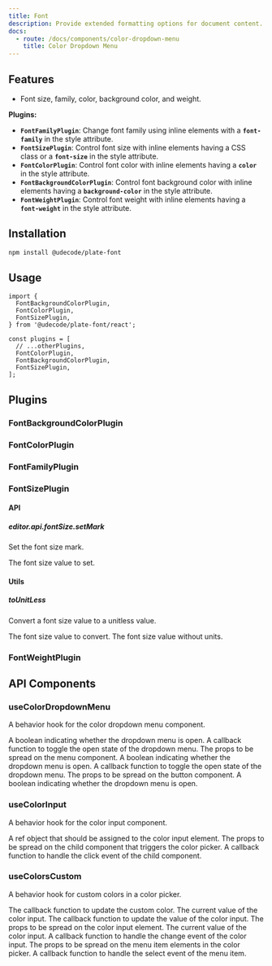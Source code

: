 ```yaml
---
title: Font
description: Provide extended formatting options for document content.
docs:
  - route: /docs/components/color-dropdown-menu
    title: Color Dropdown Menu
---
```


<ComponentPreview name="font-demo" />

<PackageInfo>

## Features

- Font size, family, color, background color, and weight.

**Plugins:**

- **`FontFamilyPlugin`**: Change font family using inline elements with a **`font-family`** in the style attribute.
- **`FontSizePlugin`**: Control font size with inline elements having a CSS class or a **`font-size`** in the style attribute.
- **`FontColorPlugin`**: Control font color with inline elements having a **`color`** in the style attribute.
- **`FontBackgroundColorPlugin`**: Control font background color with inline elements having a **`background-color`** in the style attribute.
- **`FontWeightPlugin`**: Control font weight with inline elements having a **`font-weight`** in the style attribute.

</PackageInfo>

## Installation

```bash
npm install @udecode/plate-font
```

## Usage

```tsx
import {
  FontBackgroundColorPlugin,
  FontColorPlugin,
  FontSizePlugin,
} from '@udecode/plate-font/react';

const plugins = [
  // ...otherPlugins,
  FontColorPlugin,
  FontBackgroundColorPlugin,
  FontSizePlugin,
];
```

## Plugins

### FontBackgroundColorPlugin

### FontColorPlugin

### FontFamilyPlugin

### FontSizePlugin

#### API

##### editor.api.fontSize.setMark

Set the font size mark.

<APIParameters>
  <APIItem name="fontSize" type="string">
    The font size value to set.
  </APIItem>
</APIParameters>

#### Utils

##### toUnitLess

Convert a font size value to a unitless value.

<APIParameters>
  <APIItem name="fontSize" type="string">
    The font size value to convert.
  </APIItem>
</APIParameters>

<APIReturns>
  <APIItem name="unitLess" type="string">
    The font size value without units.
  </APIItem>
</APIReturns>

### FontWeightPlugin

## API Components

### useColorDropdownMenu

A behavior hook for the color dropdown menu component.

<APIState>
  <APIItem name="open" type="boolean">
    A boolean indicating whether the dropdown menu is open.
  </APIItem>
  <APIItem name="onToggle" type="function">
    A callback function to toggle the open state of the dropdown menu.
  </APIItem>
</APIState>

<APIReturns>
  <APIItem name="menuProps" type="object">
    The props to be spread on the menu component.
    <APISubList>
      <APISubListItem parent="menuProps" name="open" type="boolean">
        A boolean indicating whether the dropdown menu is open.
      </APISubListItem>
      <APISubListItem parent="menuProps" name="onOpenChange" type="function">
        A callback function to toggle the open state of the dropdown menu.
      </APISubListItem>
    </APISubList>
  </APIItem>
  <APIItem name="buttonProps" type="object">
    The props to be spread on the button component.
    <APISubList>
      <APISubListItem parent="buttonProps" name="pressed" type="boolean">
        A boolean indicating whether the dropdown menu is open.
      </APISubListItem>
    </APISubList>
  </APIItem>
</APIReturns>

### useColorInput

A behavior hook for the color input component.

<APIReturns>
  <APIItem name="inputRef" type="React.Ref<HTMLInputElement>">
    A ref object that should be assigned to the color input element.
  </APIItem>
  <APIItem name="childProps" type="function">
    The props to be spread on the child component that triggers the color
    picker.
    <APISubList>
      <APISubListItem parent="childProps" name="onClick" type="function">
        A callback function to handle the click event of the child component.
      </APISubListItem>
    </APISubList>
  </APIItem>
</APIReturns>

### useColorsCustom

A behavior hook for custom colors in a color picker.

<APIState>
  <APIItem name="updateCustomColor" type="function">
    The callback function to update the custom color.
  </APIItem>
  <APIItem name="value" type="string">
    The current value of the color input.
  </APIItem>
  <APIItem name="setValue" type="function">
    The callback function to update the value of the color input.
  </APIItem>
</APIState>

<APIReturns>
  <APIItem name="inputProps" type="object">
    The props to be spread on the color input element.
    <APISubList>
      <APISubListItem parent="inputProps" name="value" type="string">
        The current value of the color input.
      </APISubListItem>
      <APISubListItem parent="inputProps" name="onChange" type="function">
        A callback function to handle the change event of the color input.
      </APISubListItem>
    </APISubList>
  </APIItem>
  <APIItem name="menuItemProps" type="object">
    The props to be spread on the menu item elements in the color picker.
    <APISubList>
      <APISubListItem parent="menuItemProps" name="onSelect" type="function">
        A callback function to handle the select event of the menu item.
      </APISubListItem>
    </APISubList>
  </APIItem>
</APIReturns>